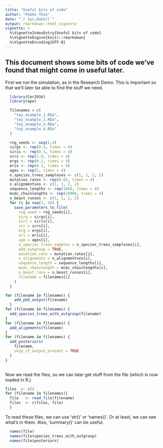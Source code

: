 ```yaml
---
title: "Useful bits of code"
author: "Femke Thon"
date: "`r Sys.Date()`"
output: rmarkdown::html_vignette
vignette: >
  %\VignetteIndexEntry{Useful bits of code}
  %\VignetteEngine{knitr::rmarkdown}
  %\VignetteEncoding{UTF-8}
---
```


## This document shows some bits of code we've found that might come in useful later.

  First we run the simulation, as in the Research Demo. This is important so that
we'll later be able to find the stuff we need.

```r
  library(Cer2016)
  library(ape)

  filenames = c(
    "toy_example_1.RDa",
    "toy_example_2.RDa",
    "toy_example_3.RDa",
    "toy_example_4.RDa"
  )

  rng_seeds <- seq(1,4)
  sirgs <- rep(0.5, times = 4)
  siris <- rep(0.5, times = 4)
  scrs <- rep(1.0, times = 4)
  ergs <- rep(0.1, times = 4)
  eris <- rep(0.1, times = 4)
  ages <- rep(5, times = 4)
  n_species_trees_sampleses <- c(1, 1, 2, 2)
  mutation_rates <- rep(0.01, times = 4)
  n_alignmentses <- c(1, 1, 2, 2)
  sequence_lengths <- rep(1000, times = 4)
  mcmc_chainlengths <- rep(10000, times = 4)
  n_beast_runses <- c(1, 1, 2, 2)
  for (i in seq(1, 4)) {
    save_parameters_to_file(
      rng_seed = rng_seeds[i],
      sirg = sirgs[i],
      siri = siris[i],
      scr = scrs[i],
      erg = ergs[i],
      eri = eris[i],
      age = ages[i],
      n_species_trees_samples = n_species_trees_sampleses[i],
      add_outgroup = TRUE,
      mutation_rate = mutation_rates[i],
      n_alignments = n_alignmentses[i],
      sequence_length = sequence_lengths[i],
      mcmc_chainlength = mcmc_chainlengths[i],
      n_beast_runs = n_beast_runses[i],
      filename = filenames[i]
    )
  }

for (filename in filenames) {
    add_pbd_output(filename)
  }
for (filename in filenames) {
  add_species_trees_with_outgroup(filename)  
}
for (filename in filenames) {
  add_alignments(filename)  
}
for (filename in filenames) {
  add_posteriors(
    filename, 
    skip_if_output_present = TRUE
  )
}
  
```

Now we read the files, so we can later get stuff from the file (which is now loaded in R.)

```r
files  <- c()
for (filename in filenames){
  file   <- read_file(filename)
  files  <- c(files, file)
  }
```

To read these files, we can use 'str()' or 'names()'. Or at least, we can see what's in them. Also, 'summary()' can be useful.

```r
  names(file)
  names(file$species_trees_with_outgroup)
  names(file$posteriors)
```
